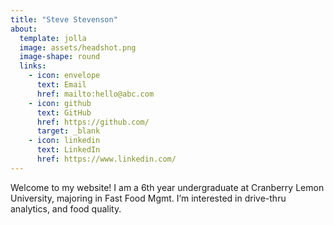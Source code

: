 ```yaml
---
title: "Steve Stevenson"
about:
  template: jolla
  image: assets/headshot.png
  image-shape: round
  links: 
    - icon: envelope
      text: Email
      href: mailto:hello@abc.com
    - icon: github
      text: GitHub
      href: https://github.com/
      target: _blank
    - icon: linkedin
      text: LinkedIn
      href: https://www.linkedin.com/
---
```


Welcome to my website! I am a 6th year undergraduate at Cranberry Lemon University, majoring in Fast Food Mgmt. I'm interested in drive-thru analytics, and food quality.


